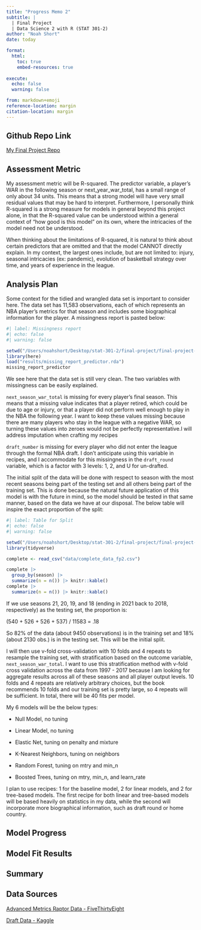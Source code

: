 ```yaml
---
title: "Progress Memo 2"
subtitle: |
  | Final Project 
  | Data Science 2 with R (STAT 301-2)
author: "Noah Short"
date: today

format:
  html:
    toc: true
    embed-resources: true
    
execute:
  echo: false
  warning: false

from: markdown+emoji 
reference-location: margin
citation-location: margin
---
```


::: {.callout-tip icon=false}

## Github Repo Link

[My Final Project Repo](https://github.com/stat301-2-2024-winter/final-project-2-noahshort.git)

:::

## Assessment Metric
My assessment metric will be R-squared. The predictor variable, a player's WAR in the following season or next_year_war_total, has a small range of only about 34 units. This means that a strong model will have very small residual values that may be hard to interpret. Furthermore, I personally think R-squared is a strong measure for models in general beyond this project alone, in that the R-squared value can be understood within a general context of "how good is this model" on its own, where the intricacies of the model need not be understood.

When thinking about the limitations of R-squared, it is natural to think about certain predictors that are omitted and that the model CANNOT directly explain. In my context, the largest ones include, but are not limited to: injury, seasonal intricacies (ex: pandemic), evolution of basketball strategy over time, and years of experience in the league.

## Analysis Plan
Some context for the tidied and wrangled data set is important to consider here. The data set has 11,583 observations, each of which represents an NBA player's metrics for that season and includes some biographical information for the player. A missingness report is pasted below:

```r
#| label: Missingness report
#| echo: false
#| warning: false

setwd("/Users/noahshort/Desktop/stat-301-2/final-project/final-project-2")
library(here)
load("results/missing_report_predictor.rda")
missing_report_predictor
```

We see here that the data set is still very clean. The two variables with missingness can be easily explained.

`next_season_war_total` is missing for every player's final season. This means that a missing value indicates that a player retired, which could be due to age or injury, or that a player did not perform well enough to play in the NBA the following year. I want to keep these values missing because there are many players who stay in the league with a negative WAR, so turning these values into zeroes would not be perfectly representative.I will address imputation when crafting my recipes

`draft_number` is missing for every player who did not enter the league through the formal NBA draft. I don't anticipate using this variable in recipes, and I accommodate for this missingness in the `draft_round` variable, which is a factor with 3 levels: 1, 2, and U for un-drafted.

The initial split of the data will be done with respect to season with the most recent seasons being part of the testing set and all others being part of the training set. This is done because the natural future application of this model is with the future in mind, so the model should be tested in that same manner, based on the data we have at our disposal. The below table will inspire the exact proportion of the split:

```r
#| label: Table for Split
#| echo: false
#| warning: false

setwd("/Users/noahshort/Desktop/stat-301-2/final-project/final-project-2")
library(tidyverse)

complete <- read_csv("data/complete_data_fp2.csv")

complete |> 
  group_by(season) |> 
  summarize(n = n()) |> knitr::kable()
complete |> 
  summarize(n = n()) |> knitr::kable()
```
If we use seasons 21, 20, 19, and 18 (ending in 2021 back to 2018, respectively) as the testing set, the proportion is: 

(540 + 526 + 526 + 537) / 11583 = .18

So 82% of the data (about 9450 observations) is in the training set and 18% (about 2130 obs.) is in the testing set. This will be the initial split.

I will then use v-fold cross-validation with 10 folds and 4 repeats to resample the training set, with stratification based on the outcome variable, `next_season_war_total`. I want to use this stratification method with v-fold cross validation across the data from 1997 - 2017 because I am looking for aggregate results across all of these seasons and all player output levels. 10 folds and 4 repeats are relatively arbitrary choices, but the book recommends 10 folds and our training set is pretty large, so 4 repeats will be sufficient. In total, there will be 40 fits per model.


My 6 models will be the below types:

- Null Model, no tuning

- Linear Model, no tuning

- Elastic Net, tuning on penalty and mixture

- K-Nearest Neighbors, tuning on neighbors

- Random Forest, tuning on mtry and min_n

- Boosted Trees, tuning on mtry, min_n, and learn_rate


I plan to use recipes: 1 for the baseline model, 2 for linear models, and 2 for tree-based models. The first recipe for both linear and tree-based models will be based heavily on statistics in my data, while the second will incorporate more biographical information, such as draft round or home country.


## Model Progress


## Model Fit Results


## Summary


## Data Sources
[Advanced Metrics Raptor Data - FiveThirtyEight](https://github.com/fivethirtyeight/data/blob/master/nba-raptor/historical_RAPTOR_by_player.csv)

[Draft Data - Kaggle](https://www.kaggle.com/datasets/justinas/nba-players-data?resource=download)

